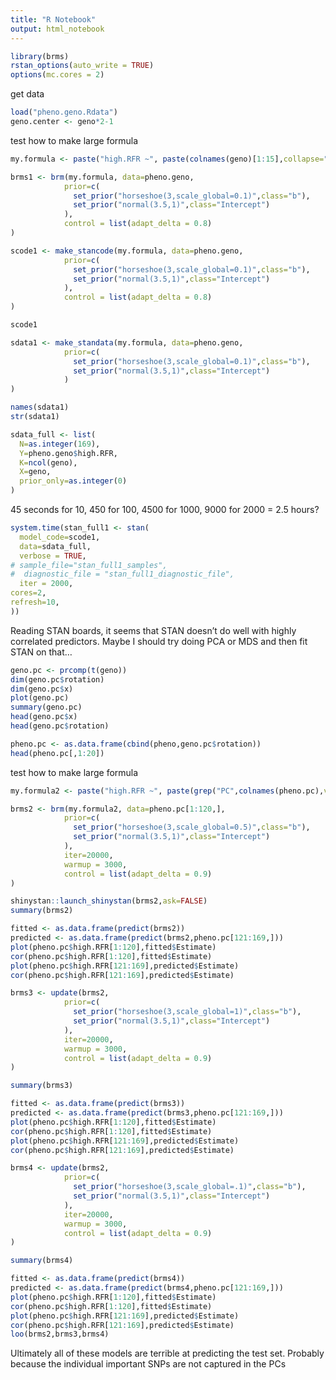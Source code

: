 ```yaml
---
title: "R Notebook"
output: html_notebook
---
```


```r
library(brms)
rstan_options(auto_write = TRUE)
options(mc.cores = 2)
```


get data
```r
load("pheno.geno.Rdata")
geno.center <- geno*2-1
```

test how to make large formula
```r
my.formula <- paste("high.RFR ~", paste(colnames(geno)[1:15],collapse="+"))
```

```r
brms1 <- brm(my.formula, data=pheno.geno,
            prior=c(
              set_prior("horseshoe(3,scale_global=0.1)",class="b"),
              set_prior("normal(3.5,1)",class="Intercept")
            ),
            control = list(adapt_delta = 0.8)
)
```


```r
scode1 <- make_stancode(my.formula, data=pheno.geno,
            prior=c(
              set_prior("horseshoe(3,scale_global=0.1)",class="b"),
              set_prior("normal(3.5,1)",class="Intercept")
            ),
            control = list(adapt_delta = 0.8)
)

scode1
```

```r
sdata1 <- make_standata(my.formula, data=pheno.geno,
            prior=c(
              set_prior("horseshoe(3,scale_global=0.1)",class="b"),
              set_prior("normal(3.5,1)",class="Intercept")
            )
)

names(sdata1)
str(sdata1)
```

```r
sdata_full <- list(
  N=as.integer(169),
  Y=pheno.geno$high.RFR,
  K=ncol(geno),
  X=geno,
  prior_only=as.integer(0)
)
```

45 seconds for 10, 450 for 100, 4500 for 1000, 9000 for 2000 = 2.5  hours?
```r
system.time(stan_full1 <- stan(
  model_code=scode1,
  data=sdata_full,
  verbose = TRUE,
# sample_file="stan_full1_samples",
#  diagnostic_file = "stan_full1_diagnostic_file",
  iter = 2000,
cores=2,
refresh=10,
))
```

Reading STAN boards, it seems that STAN doesn't do well with highly correlated predictors.  Maybe I should try doing PCA or MDS and then fit STAN on that...


```r
geno.pc <- prcomp(t(geno))
dim(geno.pc$rotation)
dim(geno.pc$x)
plot(geno.pc)
summary(geno.pc)
head(geno.pc$x)
head(geno.pc$rotation)
```
```r
pheno.pc <- as.data.frame(cbind(pheno,geno.pc$rotation))
head(pheno.pc[,1:20])
```

test how to make large formula
```r
my.formula2 <- paste("high.RFR ~", paste(grep("PC",colnames(pheno.pc),value=TRUE)[1:100],collapse="+"))
```

```r
brms2 <- brm(my.formula2, data=pheno.pc[1:120,],
            prior=c(
              set_prior("horseshoe(3,scale_global=0.5)",class="b"),
              set_prior("normal(3.5,1)",class="Intercept")
            ),
            iter=20000,
            warmup = 3000,
            control = list(adapt_delta = 0.9)
)
```
```r
shinystan::launch_shinystan(brms2,ask=FALSE)
summary(brms2)
```
```r
fitted <- as.data.frame(predict(brms2))
predicted <- as.data.frame(predict(brms2,pheno.pc[121:169,]))
plot(pheno.pc$high.RFR[1:120],fitted$Estimate)
cor(pheno.pc$high.RFR[1:120],fitted$Estimate)
plot(pheno.pc$high.RFR[121:169],predicted$Estimate)
cor(pheno.pc$high.RFR[121:169],predicted$Estimate)
```

```r
brms3 <- update(brms2,
            prior=c(
              set_prior("horseshoe(3,scale_global=1)",class="b"),
              set_prior("normal(3.5,1)",class="Intercept")
            ),
            iter=20000,
            warmup = 3000,
            control = list(adapt_delta = 0.9)
)
```

```r
summary(brms3)
```
```r
fitted <- as.data.frame(predict(brms3))
predicted <- as.data.frame(predict(brms3,pheno.pc[121:169,]))
plot(pheno.pc$high.RFR[1:120],fitted$Estimate)
cor(pheno.pc$high.RFR[1:120],fitted$Estimate)
plot(pheno.pc$high.RFR[121:169],predicted$Estimate)
cor(pheno.pc$high.RFR[121:169],predicted$Estimate)
```


```r
brms4 <- update(brms2,
            prior=c(
              set_prior("horseshoe(3,scale_global=.1)",class="b"),
              set_prior("normal(3.5,1)",class="Intercept")
            ),
            iter=20000,
            warmup = 3000,
            control = list(adapt_delta = 0.9)
)
```

```r
summary(brms4)
```

```r
fitted <- as.data.frame(predict(brms4))
predicted <- as.data.frame(predict(brms4,pheno.pc[121:169,]))
plot(pheno.pc$high.RFR[1:120],fitted$Estimate)
cor(pheno.pc$high.RFR[1:120],fitted$Estimate)
plot(pheno.pc$high.RFR[121:169],predicted$Estimate)
cor(pheno.pc$high.RFR[121:169],predicted$Estimate)
loo(brms2,brms3,brms4)
```
Ultimately all of these models are terrible at predicting the test set.  Probably because the individual important SNPs are not captured in the PCs